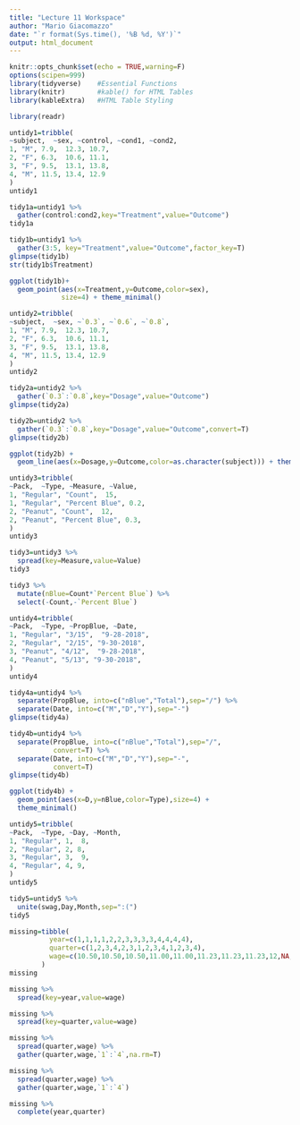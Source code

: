 ```yaml
---
title: "Lecture 11 Workspace"
author: "Mario Giacomazzo"
date: "`r format(Sys.time(), '%B %d, %Y')`"
output: html_document
---
```


```r
knitr::opts_chunk$set(echo = TRUE,warning=F)
options(scipen=999)
library(tidyverse)    #Essential Functions
library(knitr)        #kable() for HTML Tables
library(kableExtra)   #HTML Table Styling
```

```r
library(readr)
```

```r
untidy1=tribble(
~subject,  ~sex, ~control, ~cond1, ~cond2,
1, "M", 7.9,  12.3, 10.7,
2, "F", 6.3,  10.6, 11.1,
3, "F", 9.5,  13.1, 13.8,
4, "M", 11.5, 13.4, 12.9
)
untidy1
```

```r
tidy1a=untidy1 %>%
  gather(control:cond2,key="Treatment",value="Outcome")
tidy1a
```

```r
tidy1b=untidy1 %>%
  gather(3:5, key="Treatment",value="Outcome",factor_key=T)
glimpse(tidy1b)
str(tidy1b$Treatment)
```

```r
ggplot(tidy1b)+
  geom_point(aes(x=Treatment,y=Outcome,color=sex),
             size=4) + theme_minimal()
```

```r
untidy2=tribble(
~subject,  ~sex, ~`0.3`, ~`0.6`, ~`0.8`,
1, "M", 7.9,  12.3, 10.7,
2, "F", 6.3,  10.6, 11.1,
3, "F", 9.5,  13.1, 13.8,
4, "M", 11.5, 13.4, 12.9
)
untidy2
```

```r
tidy2a=untidy2 %>%
  gather(`0.3`:`0.8`,key="Dosage",value="Outcome")
glimpse(tidy2a)
```

```r
tidy2b=untidy2 %>%
  gather(`0.3`:`0.8`,key="Dosage",value="Outcome",convert=T)
glimpse(tidy2b)
```

```r
ggplot(tidy2b) +
  geom_line(aes(x=Dosage,y=Outcome,color=as.character(subject))) + theme_minimal()
```

```r
untidy3=tribble(
~Pack,  ~Type, ~Measure, ~Value,
1, "Regular", "Count",  15,
1, "Regular", "Percent Blue", 0.2,
2, "Peanut", "Count",  12,
2, "Peanut", "Percent Blue", 0.3,
)
untidy3
```

```r
tidy3=untidy3 %>%
  spread(key=Measure,value=Value)
tidy3
```

```r
tidy3 %>%
  mutate(nBlue=Count*`Percent Blue`) %>%
  select(-Count,-`Percent Blue`)
```

```r
untidy4=tribble(
~Pack,  ~Type, ~PropBlue, ~Date,
1, "Regular", "3/15",  "9-28-2018",
2, "Regular", "2/15", "9-30-2018",
3, "Peanut", "4/12",  "9-28-2018",
4, "Peanut", "5/13", "9-30-2018",
)
untidy4
```

```r
tidy4a=untidy4 %>%
  separate(PropBlue, into=c("nBlue","Total"),sep="/") %>%
  separate(Date, into=c("M","D","Y"),sep="-")
glimpse(tidy4a)
```

```r
tidy4b=untidy4 %>%
  separate(PropBlue, into=c("nBlue","Total"),sep="/",
           convert=T) %>%
  separate(Date, into=c("M","D","Y"),sep="-",
           convert=T)
glimpse(tidy4b)
```

```r
ggplot(tidy4b) +
  geom_point(aes(x=D,y=nBlue,color=Type),size=4) +
  theme_minimal()
```

```r
untidy5=tribble(
~Pack,  ~Type, ~Day, ~Month,
1, "Regular", 1,  8,
2, "Regular", 2, 8,
3, "Regular", 3,  9,
4, "Regular", 4, 9,
)
untidy5
```

```r
tidy5=untidy5 %>%
  unite(swag,Day,Month,sep=":(")
tidy5
```

```r
missing=tibble(
          year=c(1,1,1,1,2,2,3,3,3,3,4,4,4,4),
          quarter=c(1,2,3,4,2,3,1,2,3,4,1,2,3,4),
          wage=c(10.50,10.50,10.50,11.00,11.00,11.23,11.23,11.23,12,NA,12,NA,13.04,13.04),
        )
missing
```

```r
missing %>%
  spread(key=year,value=wage)
```

```r
missing %>%
  spread(key=quarter,value=wage)
```

```r
missing %>%
  spread(quarter,wage) %>%
  gather(quarter,wage,`1`:`4`,na.rm=T)
```

```r
missing %>%
  spread(quarter,wage) %>%
  gather(quarter,wage,`1`:`4`)
```

```r
missing %>%
  complete(year,quarter)
```

















